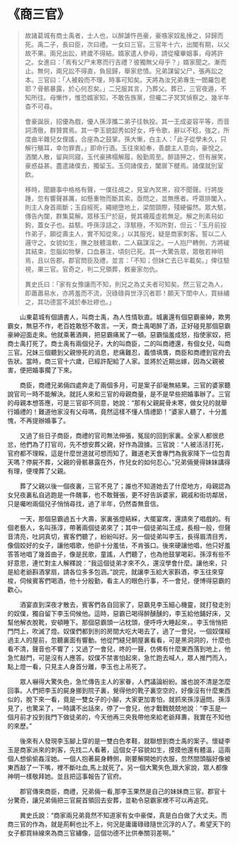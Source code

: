 # 《商三官》

> 故諸葛城有商士禹者，士人也，以醉謔忤邑豪，豪嗾家奴亂捶之，舁歸而死。禹二子，長曰臣，次曰禮。一女曰三官。三官年十六，出閣有期，以父故不果。兩兄出訟，終歲不得結。婿家遣人參母，請從權畢姻事，母將許之。女進曰：「焉有父尸未寒而行吉禮？彼獨無父母乎？」婿家聞之。漸而止。無何，兩兄訟不得直，負屈歸，舉家悲憤。兄弟謀留父尸，張再訟之本。三官曰：「人被殺而不理，時事可知矣。天將為汝兄弟專生一閻羅包老耶？骨骸暴露，於心何忍矣。」二兄服其言，乃葬父。葬已，三官夜遁，不知所往。母慚怍，惟恐婿家知，不敢告族黨，但囑二子冥冥偵察之。幾半年杳不可尋。
>
> 會豪誕辰，招優為戲，優人孫淳攜二弟子往執投。其一王成姿容平等，而音詞清徹，群贊賞焉。其一李玉貌韶秀如好女，呼令歌，辭以不稔，強之，所度曲半雜兒女俚謠，合座為之鼓掌。孫大慚，白主人：「此子從學未久，只解行觴耳，幸勿罪責。」即命行酒。玉往來給奉，善覷主人意向，豪悅之。酒闌人散，留與同寢，玉代豪拂榻解履，殷勤周至。醉語狎之，但有展笑，豪惑益甚。盡遣諸僕去，獨留玉。玉伺諸僕去，闔扉下楗焉。諸僕就別室飲。
>
> 移時，聞廳事中格格有聲，一僕往覘之，見室內冥黑，寂不聞聲。行將旋踵，忽有響聲甚厲，如懸重物而斷其索。亟問之，並無應者。呼眾排闔入，則主人身首兩斷；玉自經死，繩絕墮地上，梁間頸際，殘綆儼然。眾大駭，傳告內闥，群集莫解。眾移玉尸於庭，覺其襪履虛若無足。解之則素舄如鉤，蓋女子也。益駭。呼孫淳詰之，淳駭極，不知所對，但云：「玉月前投作弟子，願從壽主人，實不知從來。」以其服兇，疑是商家刺客。誓以二人邏守之。女貌如生，撫之肢體溫軟，二人竊謀淫之。一人抱尸轉側，方將緩其結束，忽腦如物擊，口血暴注，頃刻已死。其一大驚告眾，眾敬若神明焉，且以告郡。郡官問臣及禮，並言：「不知；但妹亡去已半載矣。」俾往驗視，果三官。官奇之，判二兄領葬，敕豪家勿仇。
>
> 異史氏曰：「家有女豫讓而不知，則兄之為丈夫者可知矣。然三官之為人，即蕭蕭易水，亦將羞而不流，況碌碌與世浮沉者耶！願天下閨中人，買絲繡之，其功德當不減於奉壯繆也。」

&emsp;&emsp;山東葛城有個讀書人，叫商士禹，為人性情耿直。城裏還有個惡霸豪紳，欺男霸女，無惡不作，老百姓敢怒不敢言。一天，商士禹喝醉了酒，正好碰見那個惡霸豪紳迎面走來。他就乘著酒興，把惡霸痛駡了一頓。惡霸惱羞成怒，指使家奴，把商士禹打死了。商士禹有兩個兒子，大的叫商臣，二的叫商禮還，有個女兒，叫商三官。兄妹三個聽到父親慘死的消息，悲痛難忍，義憤填膺，商臣和商禮到官府去告狀。當時，商三官十六歲，已經許配給了人家。並將於近期出嫁，因為父親被害，便把婚事擱了下來。

&emsp;&emsp;商臣，商禮兄弟倆四處奔走了兩個多月，可是案子卻毫無結果。三官的婆家聽說官司一時不能解決。就託人來和三官的母親商量，是不是早些把婚事辦了。三官的母親本想答應，可是三官卻不同意，她說︰“那有父親屍骨未寒，做女兒的就舉行婚禮的！難道他家沒有父母嗎，竟然這樣不懂人情禮節！”婆家人聽了，十分羞愧，不再提辦婚事了。

&emsp;&emsp;又過了些日子商臣，商禮的官司無法伸張，冤屈的回到家裏。全家人都很悲忿，他們為了打官司，先不想安葬父親，好作為證據。三官說︰“人被活活打死，官府都不理睬，這是什麼世道就可想而知了。難道老天會專門為我家降下一位包青天嗎？停屍不葬，父親的骨骸暴露在外，作兒女的如何忍心。”兄弟倆覺得妹妹講得有理，便埋葬了父親。

&emsp;&emsp;葬了父親以後一個夜裏，三官不見了；誰也不知道她去了什麼地方，母親認為女兒夜裏私自逃跑是一件醜事，也不敢聲張，更不好告訴婆家，親戚和街坊鄰居，只是囑咐兩個兒子悄悄尋找，過了半年，仍然杳無音信。

&emsp;&emsp;一天，那個惡霸過五十大壽，家裏張燈結綵，大擺宴席，還請來了唱戲的。有個老藝人，名叫孫淳，帶著兩個徒弟來了；其中一個徒弟叫王成，長相一般，但聲音清亮，吐詞真切，賓客們聽了，紛紛叫好。另一個徒弟叫李玉，長得眉清目秀，像個姣好的女子，讓他唱歌，他卻十分羞怯，不肯張口。後來硬讓他唱，他只好羞答答地唱了幾首曲子，像是民歌，童謠，人們聽了，也為他鼓掌喝彩。孫淳有些不好意思，連忙對主人解釋說︰“我這個徒弟才來不久，還沒學會什麼。讓他來，只是給老爺斟酒掌扇，請各位多多包涵。”說完，就讓李玉給大家斟酒，李玉往來穿梭，伺候賓客們喝酒，他十分殷勤，看主人的眼色行事，不一會兒，便博得惡霸的歡心。

&emsp;&emsp;酒宴直到深夜才散去，賓客們各自回家了，惡霸見李玉細心機靈，就打發走別的奴僕，獨自留下李玉伺候他。這時，惡霸已喝得醉醺醺的，李玉給他鋪好床，又幫他解衣脫靴，安頓睡下。那個惡霸頭一沾枕頭，便呼呼大睡起來，。李玉悄悄把門閂上，吹滅了燈。奴僕們都到別的房間大吃大喝去了，過了一會兒，一個奴僕經過主人的屋前，忽聽裏面有響動。他從門縫兒朝屋裏看看，可是黑洞洞的，什麼也看不清，聲音也不響了；又過了一會兒，咚的一聲，仿佛有什麼東西落到地上，他急忙敲門，可是沒有人應答。奴僕不禁害怕起來，急忙跑去喊人，眾人推門而入，點上燈一看，只見主人身首分離，李玉也上吊死了。

&emsp;&emsp;眾人嚇得大驚失色，急忙傳告主人的家眷，人們議論紛紛。誰也說不清是怎麼回事。人們把李玉的屍身挪到院子裏，覺得他的靴子裏空空的，好像沒有什麼東西似的，脫下來一看，竟是一雙女子的小腳，大家更加害怕，就抓來孫淳逼問。孫淳見了，也驚呆了，一時講不出話來，停了一會兒，他才戰戰兢兢地說︰“李玉是一個月前才投到我門下做徒弟的，今天他再三央我帶他來給老爺拜夀，我實在不知他的來歷。”

&emsp;&emsp;後來有人發現李玉腳上穿的是一雙白色孝鞋，就聯想到商士禹的案子。懷疑李玉是商家派來的刺客，先找二人看著，這個女子容貌如生，摸摸他還有體溫，這兩個人想偷偷姦淫她。一個人抱著屍身轉側，剛要解開她的衣服，忽然間頭腦好像被東西敲了一下嘴，裡不斷吐血,馬上就死了。另一個大驚失色,跟大家說，眾人都像神明一樣敬拜她。並且把這事報告了官府。

&emsp;&emsp;郡官傳來商臣，商禮，兄弟倆一看,那李玉果然是自己的妹妹商三官。郡官十分驚奇，讓兄弟倆把三官屍首領回去安葬，並勒令惡霸家裡不可以再追究。

&emsp;&emsp;異史氏說：“商家兩兄弟竟然不知道家有女中豪傑，真是白白做了大丈夫。而商三官的作為，就是荊軻也比不上，何況是庸庸碌碌隨世沉浮的人了。希望天下的女子都買絲線來為商三官繡像，這個功德不比供奉關羽差啊。”
